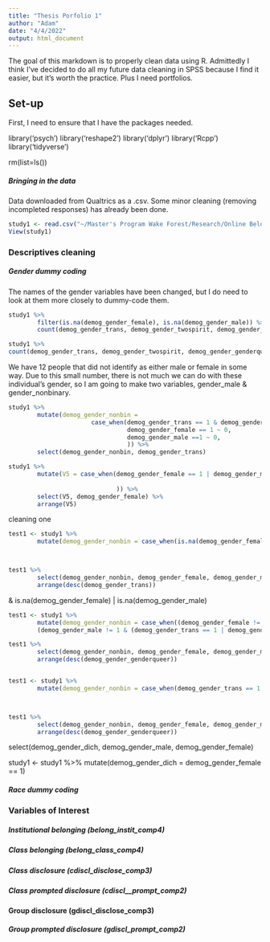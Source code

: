 ```yaml
---
title: "Thesis Porfolio 1"
author: "Adam"
date: "4/4/2022"
output: html_document
---
```


The goal of this markdown is to properly clean data using R. Admittedly I think I've decided to do all my future data cleaning in SPSS because I find it easier, but it's worth the practice. Plus I need portfolios.

## Set-up

First, I need to ensure that I have the packages needed.


library('psych')
library('reshape2')
library('dplyr')
library('Rcpp')
library('tidyverse')

rm(list=ls())

##### Bringing in the data

Data downloaded from Qualtrics as a .csv. Some minor cleaning (removing incompleted responses) has already been done.

```r
study1 <- read.csv("~/Master's Program Wake Forest/Research/Online Belonging/Thesis Study 1/Online Course Experiences (Excel cleaned).csv", row.names=NULL, stringsAsFactors=TRUE)
View(study1)
```

### Descriptives cleaning

##### Gender dummy coding

The names of the gender variables have been changed, but I do need to look at them more closely to dummy-code them.

```r
study1 %>%
        filter(is.na(demog_gender_female), is.na(demog_gender_male)) %>%
        count(demog_gender_trans, demog_gender_twospirit, demog_gender_genderqueer, demog_gender_other, demog_gender_no_answer)

study1 %>%
count(demog_gender_trans, demog_gender_twospirit, demog_gender_genderqueer, demog_gender_other, demog_gender_no_answer)

```

We have 12 people that did not identify as either male or female in some way. Due to this small number, there is not much we can do with these individual's gender, so I am going to make two variables, gender_male & gender_nonbinary.



```r
study1 %>%
        mutate(demog_gender_nonbin = 
                       case_when(demog_gender_trans == 1 & demog_gender_female == NA & demog_gender_male == NA ~ 1, 
                                 demog_gender_female == 1 ~ 0,
                                 demog_gender_male ==1 ~ 0,
                                 )) %>%
        select(demog_gender_nonbin, demog_gender_trans)
```

```r
study1 %>%
        mutate(V5 = case_when(demog_gender_female == 1 | demog_gender_male == 1 ~ 0
                              
                              )) %>%
        select(V5, demog_gender_female) %>%
        arrange(V5)
```

cleaning one

```r
test1 <- study1 %>%
        mutate(demog_gender_nonbin = case_when(is.na(demog_gender_female) & is.na(demog_gender_male) ~ 1 ))



test1 %>%
        select(demog_gender_nonbin, demog_gender_female, demog_gender_male, demog_gender_trans) %>%
        arrange(desc(demog_gender_trans))

```



& is.na(demog_gender_female) | is.na(demog_gender_male) 

```r
test1 <- study1 %>%
        mutate(demog_gender_nonbin = case_when((demog_gender_female != 1 | is.na(demog_gender_female) & (demog_gender_trans == 1 | demog_gender_twospirit == 1 | demog_gender_genderqueer == 1 | demog_gender_other == 1 | demog_gender_no_answer == 1)) |
        (demog_gender_male != 1 & (demog_gender_trans == 1 | demog_gender_twospirit == 1 | demog_gender_genderqueer == 1 | demog_gender_other == 1 | demog_gender_no_answer == 1) ~ 1 )))

test1 %>%
        select(demog_gender_nonbin, demog_gender_female, demog_gender_male, demog_gender_genderqueer, demog_gender_trans) %>%
        arrange(desc(demog_gender_genderqueer))



```



```r
test1 <- study1 %>%
        mutate(demog_gender_nonbin = case_when(demog_gender_trans == 1 | demog_gender_twospirit == 1 | demog_gender_genderqueer == 1 | demog_gender_other == 1 | demog_gender_no_answer == 1 ~ 1,  !is.na(demog_gender_male) ~ 0  ))



test1 %>%
        select(demog_gender_nonbin, demog_gender_female, demog_gender_male, demog_gender_genderqueer, demog_gender_trans) %>%
        arrange(desc(demog_gender_genderqueer))
```


select(demog_gender_dich, demog_gender_male, demog_gender_female)


study1 <- study1 %>%
        mutate(demog_gender_dich = demog_gender_female == 1) 
        
        
##### Race dummy coding


### Variables of Interest

##### Institutional belonging (belong_instit_comp4)


##### Class belonging (belong_class_comp4)


##### Class disclosure (cdiscl_disclose_comp3)


##### Class prompted disclosure (cdiscl__prompt_comp2)


#### Group disclosure (gdiscl_disclose_comp3)


##### Group prompted disclosure (gdiscl_prompt_comp2)